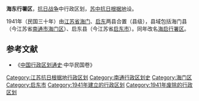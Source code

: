 '''海东行署区'''，[[抗日战争|抗日战争]]中行政区划，[[苏中抗日根据地|苏中抗日根据地]]设。

1941年（民国三十年）由[[江蘇省_(中華民國)|江苏省]][[海门县|海门]]、[[启东县|启东]]两县合置（县级），县域包括海门县（今江苏省[[南通市|南通市]][[海门区|海门区]]）、启东县（今江苏省[[启东市|启东市]]）。同年改名[[海启行署区|海启行署区]]。 

==参考文献==
*《[[中国行政区划通史|中国行政区划通史]]·中华民国卷》

{{中华民国大陆时期行政区划小作品}}
[[Category:江苏抗日根据地行政区划|Category:江苏抗日根据地行政区划]]
[[Category:南通行政区划史|Category:南通行政区划史]]
[[Category:海门区|Category:海门区]]
[[Category:启东市|Category:启东市]]
[[Category:1941年建立的行政区划|Category:1941年建立的行政区划]]
[[Category:1941年废除的行政区划|Category:1941年废除的行政区划]]